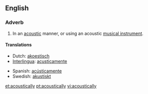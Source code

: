 ==English==

===Adverb===
{{en-adv|-}}

# In an [[acoustic]] manner, or using an acoustic [[musical instrument]].

====Translations====
{{trans-top|in an acoustic manner}}
*Dutch: [[akoestisch]]
*[[Interlingua]]: [[acusticamente]]
{{trans-mid}}
*Spanish: [[acústicamente]]
*Swedish: [[akustiskt]]
{{trans-bottom}}

[[et:acoustically]]
[[pt:acoustically]]
[[vi:acoustically]]
